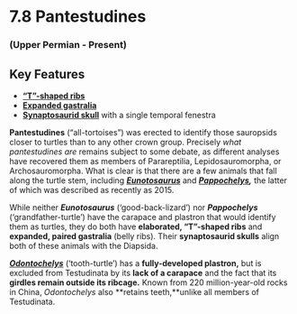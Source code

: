 # 7.8 Pantestudines


### (Upper Permian - Present)


## Key Features



*   **[“T”-shaped ribs](#412_pappochelysreconstruction)**
*   **[Expanded gastralia](#412_pappochelysreconstruction)**
*   **[Synaptosaurid skull](#396_plesiosaurusmacrocephalusskull)** with a single temporal fenestra

**Pantestudines** (“all-tortoises”) was erected to identify those sauropsids closer to turtles than to any other crown group. Precisely _what_ _pantestudines_ _are_ remains subject to some debate, as different analyses have recovered them as members of Parareptilia, Lepidosauromorpha, or Archosauromorpha. What is clear is that there are a few animals that fall along the turtle stem, including **_[Eunotosaurus](#411_eunotosauruswhole)_** and **_[Pappochelys](#413_pappochelysslab),_** the latter of which was described as recently as 2015.

While neither **_Eunotosaurus_** (‘good-back-lizard’) nor **_Pappochelys_** (‘grandfather-turtle’) have the carapace and plastron that would identify them as turtles, they do both have **elaborated, “T”-shaped ribs** and **expanded, paired gastralia** (belly ribs). Their **synaptosaurid skulls** align both of these animals with the Diapsida.

**_[Odontochelys](#414_odontochelyswhole)_** (‘tooth-turtle’) has a **fully-developed plastron,** but is excluded from Testudinata by its **lack of a carapace** and the fact that its **girdles remain outside its ribcage.** Known from 220 million-year-old rocks in China, _Odontochelys_ also **retains teeth,**unlike all members of Testudinata.
